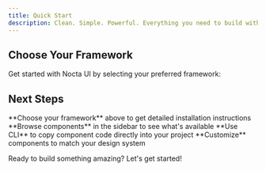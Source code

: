 ```yaml
---
title: Quick Start
description: Clean. Simple. Powerful. Everything you need to build with Nocta UI.
---
```



## Choose Your Framework

Get started with Nocta UI by selecting your preferred framework:

<FrameworkSelector />


## Next Steps

<Steps>
  <Step>
    **Choose your framework** above to get detailed installation instructions
  </Step>
  <Step>
    **Browse components** in the sidebar to see what's available
  </Step>
  <Step>
    **Use CLI** to copy component code directly into your project
  </Step>
  <Step>
    **Customize** components to match your design system
  </Step>
</Steps>

Ready to build something amazing? Let's get started!
